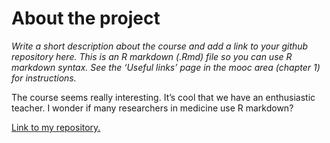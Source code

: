 
# About the project

*Write a short description about the course and add a link to your github repository here. This is an R markdown (.Rmd) file so you can use R markdown syntax. See the 'Useful links' page in the mooc area (chapter 1) for instructions.*  

The course seems really interesting. It's cool that we have an enthusiastic teacher. I wonder if many researchers in medicine use R markdown?  


[Link to my repository.](https://github.com/pecsimax/IODS-project)